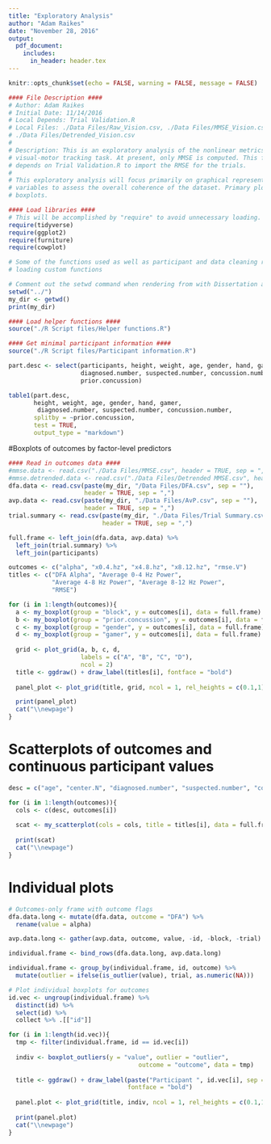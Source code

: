 ```yaml
---
title: "Exploratory Analysis"
author: "Adam Raikes"
date: "November 28, 2016"
output: 
  pdf_document:
    includes:
      in_header: header.tex
---
```

```r
knitr::opts_chunk$set(echo = FALSE, warning = FALSE, message = FALSE)
```

```r
#### File Description ####
# Author: Adam Raikes
# Initial Date: 11/14/2016
# Local Depends: Trial Validation.R
# Local Files: ./Data Files/Raw_Vision.csv, ./Data Files/MMSE_Vision.csv,
# ./Data Files/Detrended_Vision.csv
#
# Description: This is an exploratory analysis of the nonlinear metrics for the
# visual-motor tracking task. At present, only MMSE is computed. This file
# depends on Trial Validation.R to import the RMSE for the trials.
#
# This exploratory analysis will focus primarily on graphical representations of
# variables to assess the overall coherence of the dataset. Primary plots will be
# boxplots.
```


```r
#### Load libraries ####
# This will be accomplished by "require" to avoid unnecessary loading.
require(tidyverse)
require(ggplot2)
require(furniture)
require(cowplot)
```

```r
# Some of the functions used as well as participant and data cleaning require
# loading custom functions

# Comment out the setwd command when rendering from with Dissertation analyses.R.
setwd("../")
my_dir <- getwd()
print(my_dir)

#### Load helper functions ####
source("./R Script files/Helper functions.R")

#### Get minimal participant information ####
source("./R Script files/Participant information.R")
```

```r
part.desc <- select(participants, height, weight, age, gender, hand, gamer, 
                    diagnosed.number, suspected.number, concussion.number,
                    prior.concussion)

table1(part.desc, 
       height, weight, age, gender, hand, gamer, 
        diagnosed.number, suspected.number, concussion.number,
       splitby = ~prior.concussion,
       test = TRUE,
       output_type = "markdown")
```

\newpage

\center

#Boxplots of outcomes by factor-level predictors

\newpage
\blandscape

```r
#### Read in outcomes data ####
#mmse.data <- read.csv("./Data Files/MMSE.csv", header = TRUE, sep = ",")
#mmse.detrended.data <- read.csv("./Data Files/Detrended MMSE.csv", header = TRUE, sep = ",")
dfa.data <- read.csv(paste(my_dir, "/Data Files/DFA.csv", sep = ""),
                     header = TRUE, sep = ",")
avp.data <- read.csv(paste(my_dir, "./Data Files/AvP.csv", sep = ""),
                     header = TRUE, sep = ",")
trial.summary <- read.csv(paste(my_dir, "./Data Files/Trial Summary.csv", sep = ""),
                          header = TRUE, sep = ",")
```


```r
full.frame <- left_join(dfa.data, avp.data) %>%
  left_join(trial.summary) %>%
  left_join(participants)
```

```r
outcomes <- c("alpha", "x0.4.hz", "x4.8.hz", "x8.12.hz", "rmse.V")
titles <- c("DFA Alpha", "Average 0-4 Hz Power",
            "Average 4-8 Hz Power", "Average 8-12 Hz Power",
            "RMSE")

for (i in 1:length(outcomes)){
  a <- my_boxplot(group = "block", y = outcomes[i], data = full.frame)
  b <- my_boxplot(group = "prior.concussion", y = outcomes[i], data = full.frame)
  c <- my_boxplot(group = "gender", y = outcomes[i], data = full.frame)
  d <- my_boxplot(group = "gamer", y = outcomes[i], data = full.frame)
  
  grid <- plot_grid(a, b, c, d,
                    labels = c("A", "B", "C", "D"),
                    ncol = 2)
  title <- ggdraw() + draw_label(titles[i], fontface = "bold")
  
  panel_plot <- plot_grid(title, grid, ncol = 1, rel_heights = c(0.1,1))

  print(panel_plot)
  cat("\\newpage")
}
```
\elandscape

\center

# Scatterplots of outcomes and continuous participant values

\newpage
\blandscape

```r
desc = c("age", "center.N", "diagnosed.number", "suspected.number", "concussion.number")

for (i in 1:length(outcomes)){
  cols <- c(desc, outcomes[i])
  
  scat <- my_scatterplot(cols = cols, title = titles[i], data = full.frame)
  
  print(scat)
  cat("\\newpage")
}
```

\elandscape

\center

# Individual plots

\newpage
\blandscape

```r
# Outcomes-only frame with outcome flags
dfa.data.long <- mutate(dfa.data, outcome = "DFA") %>%
  rename(value = alpha)

avp.data.long <- gather(avp.data, outcome, value, -id, -block, -trial)

individual.frame <- bind_rows(dfa.data.long, avp.data.long)

individual.frame <- group_by(individual.frame, id, outcome) %>%
  mutate(outlier = ifelse(is_outlier(value), trial, as.numeric(NA)))
```

```r
# Plot individual boxplots for outcomes
id.vec <- ungroup(individual.frame) %>% 
  distinct(id) %>% 
  select(id) %>%
  collect %>% .[["id"]]

for (i in 1:length(id.vec)){
  tmp <- filter(individual.frame, id == id.vec[i])
  
  indiv <- boxplot_outliers(y = "value", outlier = "outlier",
                                    outcome = "outcome", data = tmp)
  
  title <- ggdraw() + draw_label(paste("Participant ", id.vec[i], sep = ""),
                                 fontface = "bold")
  
  panel.plot <- plot_grid(title, indiv, ncol = 1, rel_heights = c(0.1,1))
  
  print(panel.plot)
  cat("\\newpage")
}
```

\elandscape


